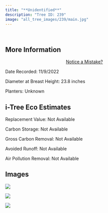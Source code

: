 ```yaml
---
title: "**Unidentified**"
description: "Tree ID: 239"
image: "all_tree_images/239/main.jpg"
---
```


<br>

## **More Information**
::: column-margin
<center><a class="button" href="https://forms.gle/W6f5nwYxrM33hF4f7">Notice a Mistake?</a></center>
:::


Date Recorded:  11/9/2022

Diameter at Breast Height:  23.8  inches

Planters:  Unknown

## **i-Tree Eco Estimates**


 Replacement Value: Not Available

 Carbon Storage: Not Available

 Gross Carbon Removal: Not Available

 Avoided Runoff: Not Available

 Air Pollution Removal: Not Available

## **Images**


 ![](all_tree_images/239/IMG_7255.jpg)

 ![](all_tree_images/239/IMG_7256.jpg)

 ![](all_tree_images/239/main.jpg)
